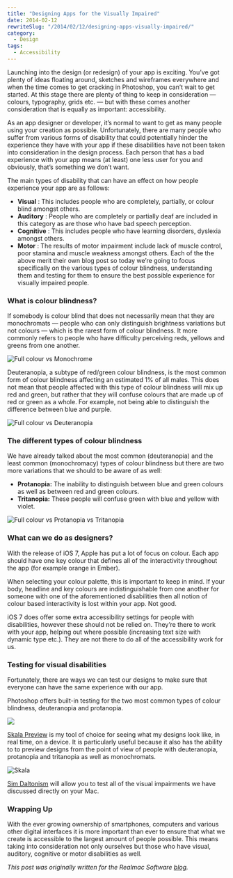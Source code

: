 ```yaml
---
title: "Designing Apps for the Visually Impaired"
date: 2014-02-12
rewriteSlug: "/2014/02/12/designing-apps-visually-impaired/"
category:
  - Design
tags:
  - Accessibility
---
```


Launching into the design (or redesign) of your app is exciting. You’ve got plenty of ideas floating around, sketches and wireframes everywhere and when the time comes to get cracking in Photoshop, you can’t wait to get started. At this stage there are plenty of thing to keep in consideration — colours, typography, grids etc. — but with these comes another consideration that is equally as important: accessibility.

As an app designer or developer, it’s normal to want to get as many people using your creation as possible. Unfortunately, there are many people who suffer from various forms of disability that could potentially hinder the experience they have with your app if these disabilities have not been taken into consideration in the design process. Each person that has a bad experience with your app means (at least) one less user for you and obviously, that’s something we don’t want.

The main types of disability that can have an effect on how people experience your app are as follows:

- **Visual** : This includes people who are completely, partially, or colour blind amongst others.
- **Auditory** : People who are completely or partially deaf are included in this category as are those who have bad speech perception.
- **Cognitive** : This includes people who have learning disorders, dyslexia amongst others.
- **Motor** : The results of motor impairment include lack of muscle control, poor stamina and muscle weakness amongst others. Each of the the above merit their own blog post so today we’re going to focus specifically on the various types of colour blindness, understanding them and testing for them to ensure the best possible experience for visually impaired people.

### What is colour blindness?

If somebody is colour blind that does not necessarily mean that they are monochromats — people who can only distinguish brightness variations but not colours — which is the rarest form of colour blindness. It more commonly refers to people who have difficulty perceiving reds, yellows and greens from one another.

![Full colour vs Monochrome](./full_mono.png)

Deuteranopia, a subtype of red/green colour blindness, is the most common form of colour blindness affecting an estimated 1% of all males. This does not mean that people affected with this type of colour blindness will mix up red and green, but rather that they will confuse colours that are made up of red or green as a whole. For example, not being able to distinguish the difference between blue and purple.

![Full colour vs Deuteranopia](./full_deut.png)

### The different types of colour blindness

We have already talked about the most common (deuteranopia) and the least common (monochromacy) types of colour blindness but there are two more variations that we should to be aware of as well:

- **Protanopia:** The inability to distinguish between blue and green colours as well as between red and green colours.
- **Tritanopia:** These people will confuse green with blue and yellow with violet.

![Full colour vs Protanopia vs Tritanopia](./full_prot_trit.png)

### What can we do as designers?

With the release of iOS 7, Apple has put a lot of focus on colour. Each app should have one key colour that defines all of the interactivity throughout the app (for example orange in Ember).

When selecting your colour palette, this is important to keep in mind. If your body, headline and key colours are indistinguishable from one another for someone with one of the aforementioned disabilities then all notion of colour based interactivity is lost within your app. Not good.

iOS 7 does offer some extra accessibility settings for people with disabilities, however these should not be relied on. They’re there to work with your app, helping out where possible (increasing text size with dynamic type etc.). They are not there to do all of the accessibility work for us.

### Testing for visual disabilities

Fortunately, there are ways we can test our designs to make sure that everyone can have the same experience with our app.

Photoshop offers built-in testing for the two most common types of colour blindness, deuteranopia and protanopia.

![](./photoshop.png)

[Skala Preview](https://itunes.apple.com/app/skala-preview/id498875079?mt=12&at=1l3vn5T) is my tool of choice for seeing what my designs look like, in real time, on a device. It is particularly useful because it also has the ability to to preview designs from the point of view of people with deuteranopia, protanopia and tritanopia as well as monochromats.

![Skala](./skala.png)

[Sim Daltonism](https://itunes.apple.com/ca/app/sim-daltonism/id693112260?mt=12&l=en&at=1l3vn5T) will allow you to test all of the visual impairments we have discussed directly on your Mac.

### Wrapping Up

With the ever growing ownership of smartphones, computers and various other digital interfaces it is more important than ever to ensure that what we create is accessible to the largest amount of people possible. This means taking into consideration not only ourselves but those who have visual, auditory, cognitive or motor disabilities as well.

_This post was originally written for the Realmac Software [blog](http://realmacsoftware.com/blog/a-guide-to-pixel-hinting)._
  